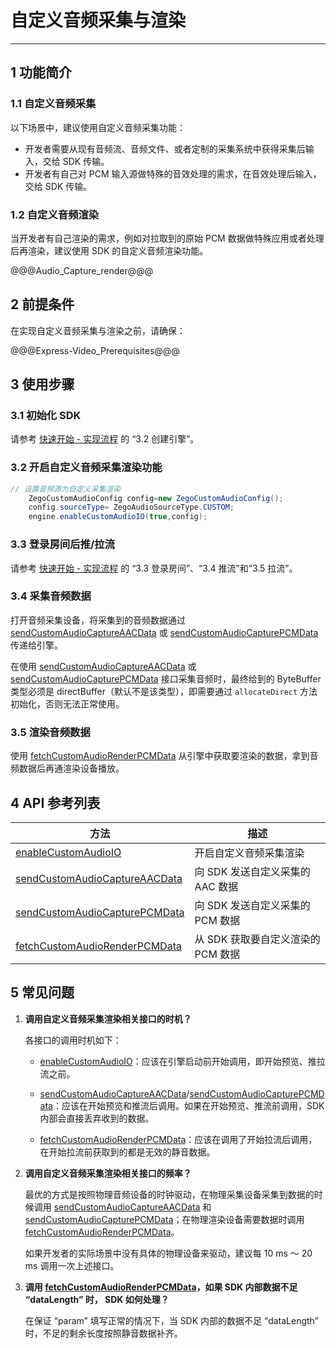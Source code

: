 # 自定义音频采集与渲染
- - -
  
## 1 功能简介

### 1.1 自定义音频采集

以下场景中，建议使用自定义音频采集功能：

- 开发者需要从现有音频流、音频文件、或者定制的采集系统中获得采集后输入，交给 SDK 传输。
- 开发者有自己对 PCM 输入源做特殊的音效处理的需求，在音效处理后输入，交给 SDK 传输。

### 1.2 自定义音频渲染

当开发者有自己渲染的需求，例如对拉取到的原始 PCM 数据做特殊应用或者处理后再渲染，建议使用 SDK 的自定义音频渲染功能。

@@@Audio_Capture_render@@@

## 2 前提条件

在实现自定义音频采集与渲染之前，请确保：

@@@Express-Video_Prerequisites@@@


## 3 使用步骤

### 3.1 初始化 SDK

请参考 [快速开始 - 实现流程](7679#3_2) 的 “3.2 创建引擎”。

### 3.2 开启自定义音频采集渲染功能

```java
// 设置音频源为自定义采集渲染
    ZegoCustomAudioConfig config=new ZegoCustomAudioConfig();
    config.sourceType= ZegoAudioSourceType.CUSTOM;
    engine.enableCustomAudioIO(true,config);
```

### 3.3 登录房间后推/拉流

请参考 [快速开始 - 实现流程](7679#3_3) 的 “3.3 登录房间”、“3.4 推流”和“3.5 拉流”。

### 3.4 采集音频数据

打开音频采集设备，将采集到的音频数据通过 [sendCustomAudioCaptureAACData](@sendCustomAudioCaptureAACData) 或 [sendCustomAudioCapturePCMData](@sendCustomAudioCapturePCMData) 传递给引擎。

<div class="mk-hint">

在使用 [sendCustomAudioCaptureAACData](@sendCustomAudioCaptureAACData) 或 [sendCustomAudioCapturePCMData](@sendCustomAudioCapturePCMData) 接口采集音频时，最终给到的 ByteBuffer 类型必须是 directBuffer（默认不是该类型），即需要通过 `allocateDirect` 方法初始化，否则无法正常使用。
</div>

### 3.5 渲染音频数据

使用 [fetchCustomAudioRenderPCMData](@fetchCustomAudioRenderPCMData) 从引擎中获取要渲染的数据，拿到音频数据后再通渲染设备播放。


## 4 API 参考列表

| 方法 | 描述 |
|-------|--------|
| [enableCustomAudioIO ](@enableCustomAudioIO) | 开启自定义音频采集渲染 |
| [sendCustomAudioCaptureAACData ](@sendCustomAudioCaptureAACData) | 向 SDK 发送自定义采集的 AAC 数据 |
| [sendCustomAudioCapturePCMData ](@sendCustomAudioCapturePCMData) | 向 SDK 发送自定义采集的 PCM 数据 |
| [fetchCustomAudioRenderPCMData ](@fetchCustomAudioRenderPCMData) | 从 SDK 获取要自定义渲染的 PCM 数据 |

## 5 常见问题

1. **调用自定义音频采集渲染相关接口的时机？**

    各接口的调用时机如下：
    - [enableCustomAudioIO](@enableCustomAudioIO)：应该在引擎启动前开始调用，即开始预览、推拉流之前。

    - [sendCustomAudioCaptureAACData](@sendCustomAudioCaptureAACData)/[sendCustomAudioCapturePCMData](@sendCustomAudioCapturePCMData)：应该在开始预览和推流后调用。如果在开始预览、推流前调用，SDK 内部会直接丢弃收到的数据。

    - [fetchCustomAudioRenderPCMData](@fetchCustomAudioRenderPCMData)：应该在调用了开始拉流后调用，在开始拉流前获取到的都是无效的静音数据。

2. **调用自定义音频采集渲染相关接口的频率？**

    最优的方式是按照物理音频设备的时钟驱动，在物理采集设备采集到数据的时候调用 [sendCustomAudioCaptureAACData](@sendCustomAudioCaptureAACData) 和 [sendCustomAudioCapturePCMData](@sendCustomAudioCapturePCMData)；在物理渲染设备需要数据时调用 [fetchCustomAudioRenderPCMData](@fetchCustomAudioRenderPCMData)。

    如果开发者的实际场景中没有具体的物理设备来驱动，建议每 10 ms ～ 20 ms 调用一次上述接口。

3. **调用 [fetchCustomAudioRenderPCMData](@fetchCustomAudioRenderPCMData)，如果 SDK 内部数据不足 “dataLength” 时， SDK 如何处理？**

    在保证 “param” 填写正常的情况下，当 SDK 内部的数据不足 “dataLength” 时，不足的剩余长度按照静音数据补齐。
